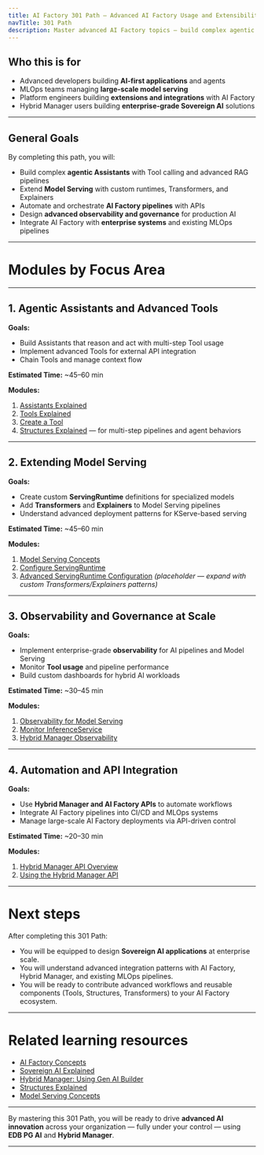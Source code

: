 ```yaml
---
title: AI Factory 301 Path — Advanced AI Factory Usage and Extensibility
navTitle: 301 Path
description: Master advanced AI Factory topics — build complex agentic Assistants, extend model serving, and design governance and observability at scale.
---
```


## Who this is for

-   Advanced developers building **AI-first applications** and agents
-   MLOps teams managing **large-scale model serving**
-   Platform engineers building **extensions and integrations** with AI Factory
-   Hybrid Manager users building **enterprise-grade Sovereign AI** solutions

* * *

## General Goals

By completing this path, you will:

-   Build complex **agentic Assistants** with Tool calling and advanced RAG pipelines
-   Extend **Model Serving** with custom runtimes, Transformers, and Explainers
-   Automate and orchestrate **AI Factory pipelines** with APIs
-   Design **advanced observability and governance** for production AI
-   Integrate AI Factory with **enterprise systems** and existing MLOps pipelines

* * *

# Modules by Focus Area

* * *

## 1. Agentic Assistants and Advanced Tools

**Goals:**

-   Build Assistants that reason and act with multi-step Tool usage
-   Implement advanced Tools for external API integration
-   Chain Tools and manage context flow

**Estimated Time:** ~45–60 min

**Modules:**

1.  [Assistants Explained](/edb-postgres-ai/1.2/ai-factory/learn/explained/assistants-explained/)
2.  [Tools Explained](/edb-postgres-ai/1.2/ai-factory/learn/explained/tools-explained/)
3.  [Create a Tool](/edb-postgres-ai/1.2/ai-factory/learn/how-to/gen-ai/create-tool/)
4.  [Structures Explained](/edb-postgres-ai/1.2/ai-factory/learn/explained/structures-explained/) — for multi-step pipelines and agent behaviors

* * *

## 2. Extending Model Serving

**Goals:**

-   Create custom **ServingRuntime** definitions for specialized models
-   Add **Transformers** and **Explainers** to Model Serving pipelines
-   Understand advanced deployment patterns for KServe-based serving

**Estimated Time:** ~45–60 min

**Modules:**

1.  [Model Serving Concepts](/edb-postgres-ai/1.2/ai-factory/learn/explained/model-serving-concepts/)
2.  [Configure ServingRuntime](/edb-postgres-ai/1.2/ai-factory/learn/how-to/model-serving/configure-servingruntime/)
3.  [Advanced ServingRuntime Configuration](/edb-postgres-ai/1.2/ai-factory/learn/how-to/model-serving/faq/) *(placeholder — expand with custom Transformers/Explainers patterns)*

* * *

## 3. Observability and Governance at Scale

**Goals:**

-   Implement enterprise-grade **observability** for AI pipelines and Model Serving
-   Monitor **Tool usage** and pipeline performance
-   Build custom dashboards for hybrid AI workloads

**Estimated Time:** ~30–45 min

**Modules:**

1.  [Observability for Model Serving](/edb-postgres-ai/1.2/ai-factory/learn/how-to/model-serving/observability/)
2.  [Monitor InferenceService](/edb-postgres-ai/1.2/ai-factory/learn/how-to/model-serving/monitor-inferenceservice/)
3.  [Hybrid Manager Observability](/edb-postgres-ai/1.2/hybrid-manager/ai-factory/model/serving/)

* * *

## 4. Automation and API Integration

**Goals:**

-   Use **Hybrid Manager and AI Factory APIs** to automate workflows
-   Integrate AI Factory pipelines into CI/CD and MLOps systems
-   Manage large-scale AI Factory deployments via API-driven control

**Estimated Time:** ~20–30 min

**Modules:**

1.  [Hybrid Manager API Overview](/edb-postgres-ai/1.2/hybrid-manager/using_hybrid_manager/using_the_api/)
2.  [Using the Hybrid Manager API](/edb-postgres-ai/1.2/hybrid-manager/using_hybrid_manager/using_the_api/using_the_hm_api/)

* * *

# Next steps

After completing this 301 Path:

-   You will be equipped to design **Sovereign AI applications** at enterprise scale.
-   You will understand advanced integration patterns with AI Factory, Hybrid Manager, and existing MLOps pipelines.
-   You will be ready to contribute advanced workflows and reusable components (Tools, Structures, Transformers) to your AI Factory ecosystem.

* * *

# Related learning resources

-   [AI Factory Concepts](/edb-postgres-ai/1.2/ai-factory/learn/explained/ai-factory-concepts/)
-   [Sovereign AI Explained](/edb-postgres-ai/1.2/ai-factory/learn/explained/sovereign-ai/)
-   [Hybrid Manager: Using Gen AI Builder](/edb-postgres-ai/1.2/hybrid-manager/ai-factory/gen-ai/builder/)
-   [Structures Explained](/edb-postgres-ai/1.2/ai-factory/learn/explained/structures-explained/)
-   [Model Serving Concepts](/edb-postgres-ai/1.2/ai-factory/learn/explained/model-serving-concepts/)

* * *

By mastering this 301 Path, you will be ready to drive **advanced AI innovation** across your organization — fully under your control — using **EDB PG AI** and **Hybrid Manager**.

* * *
